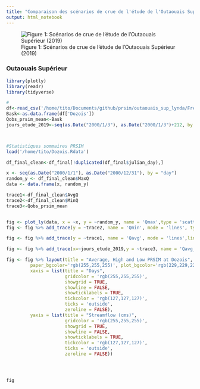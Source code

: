 ```yaml
---
title: "Comparaison des scénarios de crue de l'étude de l'Outaouais Supérieur avec les séries PRSIM"
output: html_notebook
---
```


![Figure 1: Scénarios de crue de l'étude de l'Outaouais Supérieur (2019)](/home/tito/Documents/github/prsim.tools/images/annees.png) 


### Outaouais Supérieur



```r

library(plotly)
library(readr)
library(tidyverse)

#
df<-read_csv('/home/tito/Documents/github/prsim/outaouais_sup_lynda/Frequentielles/Apports_Lateraux_Methode_Extreme_prt/Q10000/Q10000_1983_BV_P.csv')
Bask<-as.data.frame(df['Dozois'])
Qobs_prsim_mean<-Bask 
jours_etude_2019<-seq(as.Date("2000/1/3"), as.Date("2000/1/3")+212, by = "day")



#Statistiques sommaires PRSIM
load('/home/tito/Dozois.Rdata')

df_final_clean<-df_final[!duplicated(df_final$julian_day),]

x <- seq(as.Date("2000/1/1"), as.Date("2000/12/31"), by = "day")
random_y <- df_final_clean$MaxQ
data <- data.frame(x, random_y)

trace1<-df_final_clean$AvgQ
trace2<-df_final_clean$MinQ
trace3<-Qobs_prsim_mean


fig <- plot_ly(data, x = ~x, y = ~random_y, name = 'Qmax',type = 'scatter', mode = 'lines',line = list(color = 'transparent'),showlegend = FALSE)
fig <- fig %>% add_trace(y = ~trace2, name = 'Qmin', mode = 'lines', type = 'scatter', fill = 'tonexty', fillcolor='rgba(0,100,80,0.2)', line = list(color = 'transparent'),showlegend = FALSE) 

fig <- fig %>% add_trace(y = ~trace1, name = 'Qavg', mode = 'lines',line = list(color='rgb(0,100,80)'),type = 'scatter')

fig <- fig %>% add_trace(x=~jours_etude_2019,y = ~trace3, name = 'Qavg_obs', mode = 'lines',line = list(color='rgb(255,0,0)'),type = 'scatter') 

fig <- fig %>% layout(title = "Average, High and Low PRSIM at Dozois",
         paper_bgcolor='rgb(255,255,255)', plot_bgcolor='rgb(229,229,229)',
         xaxis = list(title = "Days",
                      gridcolor = 'rgb(255,255,255)',
                      showgrid = TRUE,
                      showline = FALSE,
                      showticklabels = TRUE,
                      tickcolor = 'rgb(127,127,127)',
                      ticks = 'outside',
                      zeroline = FALSE),
         yaxis = list(title = "Streamflow (cms)",
                      gridcolor = 'rgb(255,255,255)',
                      showgrid = TRUE,
                      showline = FALSE,
                      showticklabels = TRUE,
                      tickcolor = 'rgb(127,127,127)',
                      ticks = 'outside',
                      zeroline = FALSE))




fig
```


